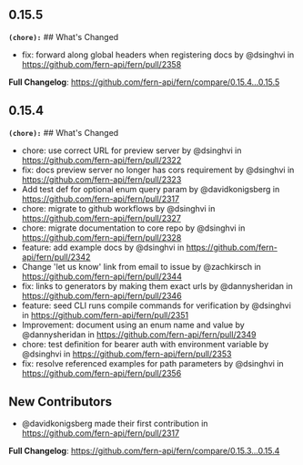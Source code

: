 ## 0.15.5
**`(chore):`** ## What's Changed
* fix: forward along global headers when registering docs by @dsinghvi in https://github.com/fern-api/fern/pull/2358


**Full Changelog**: https://github.com/fern-api/fern/compare/0.15.4...0.15.5

## 0.15.4
**`(chore):`** ## What's Changed
* chore: use correct URL for preview server by @dsinghvi in https://github.com/fern-api/fern/pull/2322
* fix: docs preview server no longer has cors requirement by @dsinghvi in https://github.com/fern-api/fern/pull/2323
* Add test def for optional enum query param by @davidkonigsberg in https://github.com/fern-api/fern/pull/2317
* chore: migrate to github workflows by @dsinghvi in https://github.com/fern-api/fern/pull/2327
* chore: migrate documentation to core repo by @dsinghvi in https://github.com/fern-api/fern/pull/2328
* feature: add example docs by @dsinghvi in https://github.com/fern-api/fern/pull/2342
* Change 'let us know' link from email to issue by @zachkirsch in https://github.com/fern-api/fern/pull/2344
* fix: links to generators by making them exact urls by @dannysheridan in https://github.com/fern-api/fern/pull/2346
* feature: seed CLI runs compile commands for verification by @dsinghvi in https://github.com/fern-api/fern/pull/2351
* Improvement: document using an enum name and value by @dannysheridan in https://github.com/fern-api/fern/pull/2349
* chore: test definition for bearer auth with environment variable by @dsinghvi in https://github.com/fern-api/fern/pull/2353
* fix: resolve referenced examples for path parameters by @dsinghvi in https://github.com/fern-api/fern/pull/2356

## New Contributors
* @davidkonigsberg made their first contribution in https://github.com/fern-api/fern/pull/2317

**Full Changelog**: https://github.com/fern-api/fern/compare/0.15.3...0.15.4

